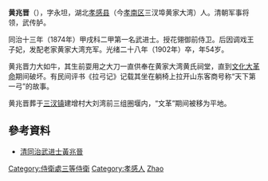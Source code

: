'''黄兆晋'''（{{bd|1848年||1902年||Huang}}），字永坦，湖北[[孝感县|孝感县]]（今[[孝南区|孝南区]]三汊埠黄家大湾）人。清朝军事将领，武传胪。

同治十三年（1874年）甲戌科二甲第一名武进士。授花翎御前侍卫。后因调戏王子妃，发配老家黄家大湾充军。光绪二十八年（1902年）卒，年54岁。

黄兆晋力大如牛，其生前耍用之大刀一直供奉在黄家大湾黄氏祠堂，直到[[文化大革命|文化大革命]]期间破坏。有民间评书《拉弓记》记载其坐在躺椅上拉开山东客商号称“天下第一弓”的故事。

黄兆晋葬于[[三汊镇|三汊镇]]建增村大刘湾前三组圏堰内，“文革”期间被移为平地。

==參考資料==
*[http://www.xgrb.cn/bbs/read-htm-tid-2185632-page-e.html 清同治武进士黃兆晉]{{dead link|date=2018年5月 |bot=InternetArchiveBot |fix-attempted=yes }}


{{同治十三年甲戌科武殿試金榜}}
{{DEFAULTSORT:Huang黄}}
[[Category:侍衛處三等侍衛|Category:侍衛處三等侍衛]]
[[Category:孝感人|Category:孝感人]]
[[Category:黄姓|Zhao]]